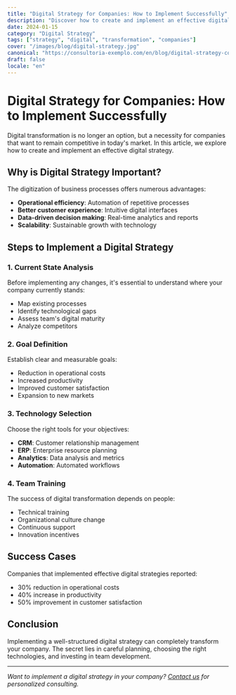 ```yaml
---
title: "Digital Strategy for Companies: How to Implement Successfully"
description: "Discover how to create and implement an effective digital strategy that transforms your company and drives growth."
date: 2024-01-15
category: "Digital Strategy"
tags: ["strategy", "digital", "transformation", "companies"]
cover: "/images/blog/digital-strategy.jpg"
canonical: "https://consultoria-exemplo.com/en/blog/digital-strategy-companies"
draft: false
locale: "en"
---
```


# Digital Strategy for Companies: How to Implement Successfully

Digital transformation is no longer an option, but a necessity for companies that want to remain competitive in today's market. In this article, we explore how to create and implement an effective digital strategy.

## Why is Digital Strategy Important?

The digitization of business processes offers numerous advantages:

- **Operational efficiency**: Automation of repetitive processes
- **Better customer experience**: Intuitive digital interfaces
- **Data-driven decision making**: Real-time analytics and reports
- **Scalability**: Sustainable growth with technology

## Steps to Implement a Digital Strategy

### 1. Current State Analysis

Before implementing any changes, it's essential to understand where your company currently stands:

- Map existing processes
- Identify technological gaps
- Assess team's digital maturity
- Analyze competitors

### 2. Goal Definition

Establish clear and measurable goals:

- Reduction in operational costs
- Increased productivity
- Improved customer satisfaction
- Expansion to new markets

### 3. Technology Selection

Choose the right tools for your objectives:

- **CRM**: Customer relationship management
- **ERP**: Enterprise resource planning
- **Analytics**: Data analysis and metrics
- **Automation**: Automated workflows

### 4. Team Training

The success of digital transformation depends on people:

- Technical training
- Organizational culture change
- Continuous support
- Innovation incentives

## Success Cases

Companies that implemented effective digital strategies reported:

- 30% reduction in operational costs
- 40% increase in productivity
- 50% improvement in customer satisfaction

## Conclusion

Implementing a well-structured digital strategy can completely transform your company. The secret lies in careful planning, choosing the right technologies, and investing in team development.

---

*Want to implement a digital strategy in your company? [Contact us](/en/contact) for personalized consulting.*
